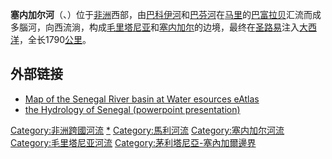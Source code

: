 {{Geobox|River
<!-- *** Heading *** -->
|name = '''塞內加爾河'''<br>'''Sénégal River'''
|native_name =
|other_name = ({{lang-fr|Sénégal Fleuve}})
|category =
<!-- *** Names **** --> 
|etymology =
|nickname =
<!-- *** Image *** -->
|image = Senegal River Saint Louis.jpg
|image_caption = 在塞內加爾河河口（[[圣路易_(塞内加尔)|聖路易]]）河邊的漁夫
<!-- *** Country *** -->
|country_flag = 1
|country = 塞内加尔
|country1 = 毛里塔尼亚
|country2 = 马里
|country3 =
|state =
|region =
<!-- *** Family *** -->
|parent =
|tributary_left =
|tributary_left1 =
|tributary_left2 =
|tributary_right =
|city =
|city1 =
|city2 =
|landmark =
<!-- *** River locations *** -->
|source =
|source_location = | source_region = | source_country =
|source_elevation =
|source_lat_d =  | source_lat_m = | source_lat_s =  | source_lat_NS =
|source_long_d =  | source_long_m =  | source_long_s =  | source_long_EW =
|source_confluence =
|source_confluence_location = | source_confluence_region = | source_confluence_country =
|source_confluence_elevation =
|source_confluence_lat_d = | source_confluence_lat_m = | source_confluence_lat_s = | source_confluence_lat_NS =
|source_confluence_long_d = | source_confluence_long_m = | source_confluence_long_s = | source_confluence_long_EW =
|mouth =
|mouth_location = [[大西洋|大西洋]]| mouth_region = | mouth_country =
|mouth_elevation =
|mouth_lat_d = | mouth_lat_m = | mouth_lat_s = | mouth_lat_NS =
|mouth_long_d = | mouth_long_m = | mouth_long_s = | mouth_long_EW =
<!-- *** Dimensions *** -->
|length = 1790
|width =
|depth =
|volume =
|watershed =
|discharge =
|discharge_location =
|discharge_note =
|discharge_max =
|discharge_max_note =
|discharge_min =
<!-- *** Free fields *** -->
|free = | free_type =
<!-- *** Maps *** -->
|map = Senegalrivermap.png
|map_caption =  塞内加尔河的流域圖
<!-- *** Website *** --> 
|website =
<!-- *** Footnotes *** -->
|footnotes =
}}
'''塞内加尔河'''（{{lang-fr|'''Fleuve Sénégal'''}}、{{lang-ar|'''سينغال'''}}）位于[[非洲|非洲]]西部，由[[巴科伊河|巴科伊河]]和[[巴芬河|巴芬河]]在[[马里|马里]]的[[巴富拉贝|巴富拉贝]]汇流而成多腦河，向西流淌，构成[[毛里塔尼亚|毛里塔尼亚]]和[[塞内加尔|塞内加尔]]的边境，最终在[[圣路易_(塞内加尔)|圣路易]]注入[[大西洋|大西洋]]，全长1790[[公里|公里]]。

== 外部链接 ==
* [https://web.archive.org/web/20080110130106/http://www.waterandnature.org/eatlas/html/af23.html Map of the Senegal River basin at Water   esources eAtlas]
* [https://web.archive.org/web/20070629065341/http://zope0.itcilo.org/delta/lmdd2003/news/1067611432/1068825691/presentation%20ressources%20en%20eau%20senegal.ppt  the Hydrology of Senegal (powerpoint presentation)]

{{Authority control}}
{{Mali-geo-stub}}
{{Senegal-geo-stub}}
{{毛里塔尼亚地理小作品}}
{{DEFAULTSORT:Sénégal}}
[[Category:非洲跨國河流|Category:非洲跨國河流]]
[[Category:塞內加爾河|*]]
[[Category:馬利河流|Category:馬利河流]]
[[Category:塞内加尔河流|Category:塞内加尔河流]]
[[Category:毛里塔尼亚河流|Category:毛里塔尼亚河流]]
[[Category:茅利塔尼亞-塞內加爾邊界|Category:茅利塔尼亞-塞內加爾邊界]]